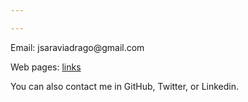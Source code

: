 ```yaml
---

---
```


Email: jsaraviadrago@gmail.com

Web pages: [links](https://linktr.ee/Juancasaravia)

You can also contact me in GitHub, Twitter, or Linkedin.

